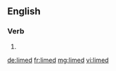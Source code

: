 ==English==

===Verb===
{{head|en}}

# {{en-past of|lime}}

[[de:limed]]
[[fr:limed]]
[[mg:limed]]
[[vi:limed]]